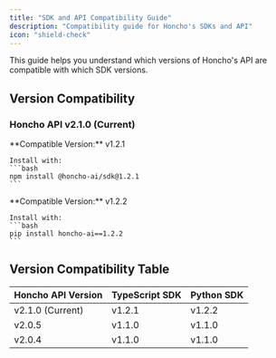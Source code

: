 ```yaml
---
title: "SDK and API Compatibility Guide"
description: "Compatibility guide for Honcho's SDKs and API"
icon: "shield-check"
---
```


This guide helps you understand which versions of Honcho's API are compatible with which SDK versions.

## Version Compatibility

### Honcho API v2.1.0 (Current)

<CardGroup cols={2}>
  <Card title="TypeScript SDK" icon="js">
    **Compatible Version:** v1.2.1
    
    Install with:
    ```bash
    npm install @honcho-ai/sdk@1.2.1
    ```
  </Card>
  
  <Card title="Python SDK" icon="python">
    **Compatible Version:** v1.2.2

    Install with:
    ```bash
    pip install honcho-ai==1.2.2
    ```
  </Card>

</CardGroup>

## Version Compatibility Table

| Honcho API Version | TypeScript SDK | Python SDK |
|-------------------|---------------|------------|
| v2.1.0 (Current) | v1.2.1 | v1.2.2 |
| v2.0.5 | v1.1.0 | v1.1.0 |
| v2.0.4 | v1.1.0 | v1.1.0 |
